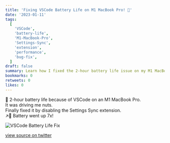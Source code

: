```yaml
---
title: 'Fixing VSCode Battery Life on M1 MacBook Pro! 🔋'
date: '2023-01-11'
tags:
  [
    'VSCode',
    'battery-life',
    'M1-MacBook-Pro',
    'Settings-Sync',
    'extension',
    'performance',
    'bug-fix',
  ]
draft: false
summary: Learn how I fixed the 2-hour battery life issue on my M1 MacBook Pro caused by VSCode, resulting in a 7x battery improvement!
bookmarks: 0
retweets: 0
likes: 0
---
```


<ContentPieceWrapper>
🪫 2-hour battery life because of VSCode on an M1 MacBook Pro.<br/>
It was driving me nuts.<br/>
Finally fixed it by disabling the Settings Sync extension.<br/>
↗️🔋 Battery went up 7x!

![VSCode Battery Life Fix](/static/images/vscode-battery-life-fix.png)

</ContentPieceWrapper>

[view source on twitter](https://twitter.com/d4m1n/status/1613145895066820608)
